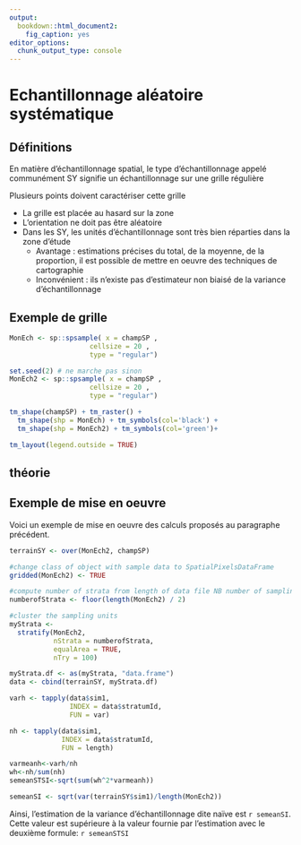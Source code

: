 ```yaml
---
output:
  bookdown::html_document2:
    fig_caption: yes
editor_options:
  chunk_output_type: console
---
```


Echantillonnage aléatoire systématique {#SY-QUICK}
=========================================

Définitions
------------

En matière d'échantillonnage spatial, le type d'échantillonnage appelé communément SY signifie un échantillonnage sur une grille régulière

Plusieurs points doivent caractériser cette grille

* La grille est placée au hasard sur la zone
* L'orientation ne doit pas être aléatoire
* Dans les SY, les unités d'échantillonnage sont très bien réparties dans la zone d'étude
  - Avantage : estimations précises du total, de la moyenne, de la proportion, il est possible de mettre en oeuvre des techniques de cartographie
  - Inconvénient : ils n'existe pas d'estimateur non biaisé de la variance d'échantillonnage 

Exemple de grille
-----------------

```r

MonEch <- sp::spsample( x = champSP , 
                    cellsize = 20 ,
                    type = "regular")

set.seed(2) # ne marche pas sinon
MonEch2 <- sp::spsample( x = champSP , 
                    cellsize = 20 ,
                    type = "regular")

tm_shape(champSP) + tm_raster() +
  tm_shape(shp = MonEch) + tm_symbols(col='black') +
  tm_shape(shp = MonEch2) + tm_symbols(col='green')+

tm_layout(legend.outside = TRUE)

```


théorie
------------


Exemple de mise en oeuvre
-------------------------

Voici un exemple de mise en oeuvre des calculs proposés au paragraphe précédent.

```r
terrainSY <- over(MonEch2, champSP)

#change class of object with sample data to SpatialPixelsDataFrame
gridded(MonEch2) <- TRUE

#compute number of strata from length of data file NB number of sampling units can be odd
numberofStrata <- floor(length(MonEch2) / 2)

#cluster the sampling units
myStrata <-
  stratify(MonEch2,
           nStrata = numberofStrata,
           equalArea = TRUE,
           nTry = 100)

myStrata.df <- as(myStrata, "data.frame")
data <- cbind(terrainSY, myStrata.df)

varh <- tapply(data$sim1,
               INDEX = data$stratumId,
               FUN = var)

nh <- tapply(data$sim1,
             INDEX = data$stratumId,
             FUN = length)

varmeanh<-varh/nh
wh<-nh/sum(nh)
semeanSTSI<-sqrt(sum(wh^2*varmeanh))

semeanSI <- sqrt(var(terrainSY$sim1)/length(MonEch2))

```

Ainsi, l'estimation de la variance d'échantillonnage dite naïve est `r semeanSI`. Cette valeur est supérieure à la valeur fournie par l'estimation avec le deuxième formule: `r semeanSTSI`
